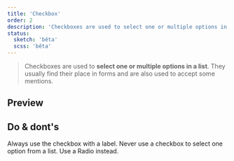 ```yaml
---
title: 'Checkbox'
order: 2
description: 'Checkboxes are used to select one or multiple options in a list. They usually find their place in forms and are also used to accept some mentions'
status:
  sketch: 'bêta'
  scss: 'bêta'
---
```


> Checkboxes are used to **select one or multiple options in a list**. They usually find their place in forms and are also used to accept some mentions.

## Preview

<Preview path="intro" nude />

## Do & dont's

<HintItem>Always use the checkbox with a label.</HintItem>
<HintItem dont>
  Never use a checkbox to select one option from a list. Use a Radio instead.
</HintItem>
